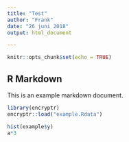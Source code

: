 ```yaml
---
title: "Test"
author: "Frank"
date: "26 juni 2018"
output: html_document

---
```


```r
knitr::opts_chunk$set(echo = TRUE)
```

## R Markdown

This is an example markdown document.

```r
library(encryptr)
encryptr::load("example.Rdata")
```

```r
hist(example$y)
a*3
```
